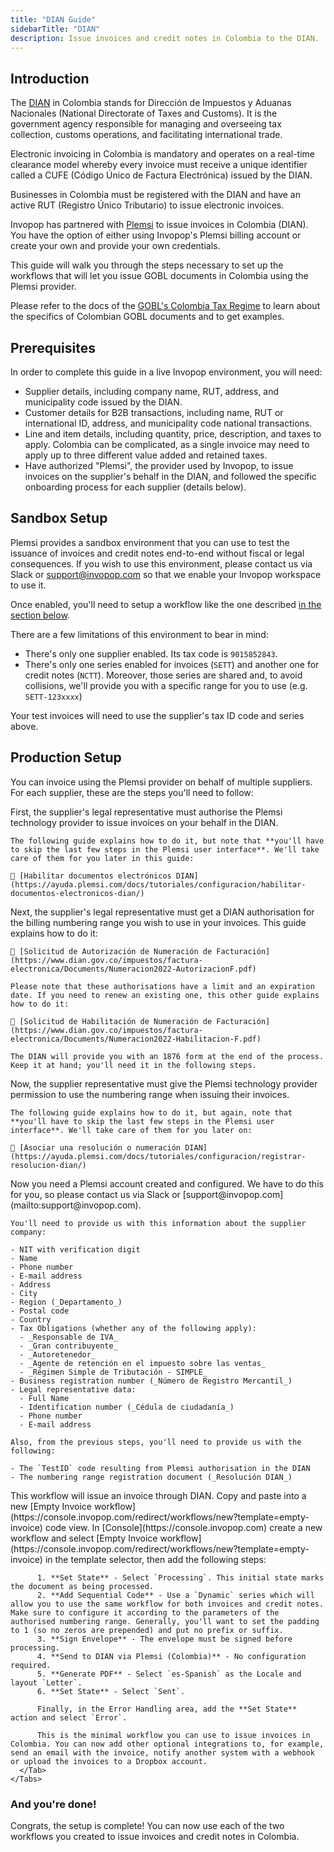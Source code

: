 ```yaml
---
title: "DIAN Guide"
sidebarTitle: "DIAN"
description: Issue invoices and credit notes in Colombia to the DIAN.
---
```



## Introduction

The [DIAN](https://www.dian.gov.co/) in Colombia stands for Dirección de Impuestos y Aduanas Nacionales (National Directorate of Taxes and Customs). It is the government agency responsible for managing and overseeing tax collection, customs operations, and facilitating international trade.

Electronic invoicing in Colombia is mandatory and operates on a real-time clearance model whereby every invoice must receive a unique identifier called a CUFE (Código Único de Factura Electrónica) issued by the DIAN.

Businesses in Colombia must be registered with the DIAN and have an active RUT (Registro Único Tributario) to issue electronic invoices.

Invopop has partnered with [Plemsi](https://plemsi.com) to issue invoices in Colombia (DIAN). You have the option of either using Invopop's Plemsi billing account or create your own and provide your own credentials.

This guide will walk you through the steps necessary to set up the workflows that will let you issue GOBL documents in Colombia using the Plemsi provider.

Please refer to the docs of the [GOBL's Colombia Tax Regime](https://github.com/invopop/gobl/blob/main/regimes/co/README.md) to learn about the specifics of Colombian GOBL documents and to get examples.

## Prerequisites

In order to complete this guide in a live Invopop environment, you will need:

- Supplier details, including company name, RUT, address, and municipality code issued by the DIAN.
- Customer details for B2B transactions, including name, RUT or international ID, address, and municipality code national transactions.
- Line and item details, including quantity, price, description, and taxes to apply. Colombia can be complicated, as a single invoice may need to apply up to three different value added and retained taxes.
- Have authorized "Plemsi", the provider used by Invopop, to issue invoices on the supplier's behalf in the DIAN, and followed the specific onboarding process for each supplier (details below).

## Sandbox Setup

Plemsi provides a sandbox environment that you can use to test the issuance of invoices and credit notes end-to-end without fiscal or legal consequences. If you wish to use this environment, please contact us via Slack or [support@invopop.com](mailto:support@invopop.com) so that we enable your Invopop workspace to use it.

Once enabled, you'll need to setup a workflow like the one described [in the section below](#step-5-create-a-workflow).

There are a few limitations of this environment to bear in mind:

- There's only one supplier enabled. Its tax code is `9015852843`.
- There's only one series enabled for invoices (`SETT`) and another one for credit notes (`NCTT`). Moreover, those series are shared and, to avoid collisions, we'll provide you with a specific range for you to use (e.g. `SETT-123xxxx`)

Your test invoices will need to use the supplier's tax ID code and series above.

## Production Setup

You can invoice using the Plemsi provider on behalf of multiple suppliers. For each supplier, these are the steps you'll need to follow:

<Steps>

  <Step title="Authorise Plemsi to issue invoices on your behalf">
    First, the supplier's legal representative must authorise the Plemsi technology provider to issue invoices on your behalf in the DIAN.

    The following guide explains how to do it, but note that **you'll have to skip the last few steps in the Plemsi user interface**. We'll take care of them for you later in this guide:

    📘 [Habilitar documentos electrónicos DIAN](https://ayuda.plemsi.com/docs/tutoriales/configuracion/habilitar-documentos-electronicos-dian/)
  </Step>
  <Step title="Get a billing numbering range authorisation">
    Next, the supplier's legal representative must get a DIAN authorisation for the billing numbering range you wish to use in your invoices. This guide explains how to do it:

    📘 [Solicitud de Autorización de Numeración de Facturación](https://www.dian.gov.co/impuestos/factura-electronica/Documents/Numeracion2022-AutorizacionF.pdf)

    Please note that these authorisations have a limit and an expiration date. If you need to renew an existing one, this other guide explains how to do it:

    📘 [Solicitud de Habilitación de Numeración de Facturación](https://www.dian.gov.co/impuestos/factura-electronica/Documents/Numeracion2022-Habilitacion-F.pdf)

    The DIAN will provide you with an 1876 form at the end of the process. Keep it at hand; you'll need it in the following steps.
  </Step>
  <Step title="Authorise Plemsi to use the numbering range">
    Now, the supplier representative must give the Plemsi technology provider permission to use the numbering range when issuing their invoices.

    The following guide explains how to do it, but again, note that **you'll have to skip the last few steps in the Plemsi user interface**. We'll take care of them for you later on:

    📘 [Asociar una resolución o numeración DIAN](https://ayuda.plemsi.com/docs/tutoriales/configuracion/registrar-resolucion-dian/)
  </Step>
  <Step title="Create and configure your Plemsi account">
    Now you need a Plemsi account created and configured. We have to do this for you, so please contact us via Slack or [support@invopop.com](mailto:support@invopop.com).

    You'll need to provide us with this information about the supplier company:

    - NIT with verification digit
    - Name
    - Phone number
    - E-mail address
    - Address
    - City
    - Region (_Departamento_)
    - Postal code
    - Country
    - Tax Obligations (whether any of the following apply):
      - _Responsable de IVA_
      - _Gran contribuyente_
      - _Autoretenedor_
      - _Agente de retención en el impuesto sobre las ventas_
      - _Régimen Simple de Tributación - SIMPLE_
    - Business registration number (_Número de Registro Mercantil_)
    - Legal representative data:
      - Full Name
      - Identification number (_Cédula de ciudadanía_)
      - Phone number
      - E-mail address

    Also, from the previous steps, you'll need to provide us with the following:

    - The `TestID` code resulting from Plemsi authorisation in the DIAN
    - The numbering range registration document (_Resolución DIAN_)
  </Step>
  <Step title="Create a workflow">
    <Tabs>
      <Tab title="Template">
        <Card iconType="duotone" title="DIAN-Colombia Invoice Workflow" icon="code-branch" href="https://console.invopop.com/redirect/workflows/new?template=co-dian-invoice" cta="Add to my workspace">
        This workflow will issue an invoice through DIAN.
        </Card>
      </Tab>
      <Tab title="Code">
        Copy and paste into a new [Empty Invoice workflow](https://console.invopop.com/redirect/workflows/new?template=empty-invoice) code view.
        <WorkflowExample />
      </Tab>
      <Tab title="Build from scratch">
        In [Console](https://console.invopop.com) create a new workflow and select [Empty Invoice workflow](https://console.invopop.com/redirect/workflows/new?template=empty-invoice) in the template selector, then add the following steps:

          1. **Set State** - Select `Processing`. This initial state marks the document as being processed.
          2. **Add Sequential Code** - Use a `Dynamic` series which will allow you to use the same workflow for both invoices and credit notes. Make sure to configure it according to the parameters of the authorised numbering range. Generally, you'll want to set the padding to 1 (so no zeros are prepended) and put no prefix or suffix.
          3. **Sign Envelope** - The envelope must be signed before processing.
          4. **Send to DIAN via Plemsi (Colombia)** - No configuration required.
          5. **Generate PDF** - Select `es-Spanish` as the Locale and layout `Letter`.
          6. **Set State** - Select `Sent`.

          Finally, in the Error Handling area, add the **Set State** action and select `Error`.

          This is the minimal workflow you can use to issue invoices in Colombia. You can now add other optional integrations to, for example, send an email with the invoice, notify another system with a webhook or upload the invoices to a Dropbox account.
      </Tab>
    </Tabs>

  </Step>
</Steps>

### And you're done!

Congrats, the setup is complete! You can now use each of the two workflows you created to issue invoices and credit notes in Colombia.
